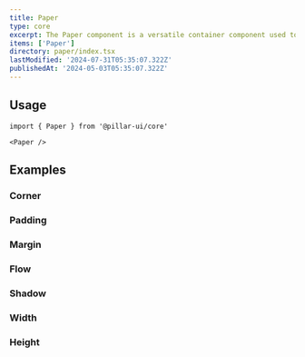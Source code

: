 ```yaml
---
title: Paper
type: core
excerpt: The Paper component is a versatile container component used to display content. It can be customized with different background colors, text colors, corners, padding, spacing, shadow, and more.
items: ['Paper']
directory: paper/index.tsx
lastModified: '2024-07-31T05:35:07.322Z'
publishedAt: '2024-05-03T05:35:07.322Z'
---
```


## Usage

```tsx
import { Paper } from '@pillar-ui/core'
```

```tsx
<Paper />
```

## Examples

### Corner

<Prop type="'0' | '1' | '2' | '3' | '4' | '5' | 'full'| 'h1' | 'h2' | 'h3' | 'h4' | 'h5' | 'h6' | 'b1' | 'b2' | 'b3' | 'b4' | 'b5'" />

<Playground name="paperCorner" root="paper" />

### Padding

<Alert
  title="Padding Other Props"
  message='The padding props is responsible for adding padding in all directions. You can use the "pt", "pr", "pb", "pl" props to add padding in the top, right, bottom, left directions respectively.'
  color="i"
/>
<Prop type="'0' | '1' | '2' | '3' | '4' | '5' | '6'| '7' | '8' | '9'" />

<Playground name="paperPadding" root="paper" />

### Margin

<Alert
  title="Margin Other Props"
  message='The margin props is responsible for adding margin in all directions. You can use the "mt", "mr", "mb", "ml" props to add padding in the top, right, bottom, left directions respectively.'
  color="i"
/>

<Prop type="'0' | '1' | '2' | '3' | '4' | '5' | '6'| '7' | '8' | '9'" />

<Playground name="paperMargin" root="paper" />

### Flow

<Playground name="paperFlow" root="paper" />

### Shadow

<Playground name="paperShadow" root="paper" />

### Width

<Playground name="paperWidth" root="paper" />

### Height

<Playground name="paperHeight" root="paper" />
